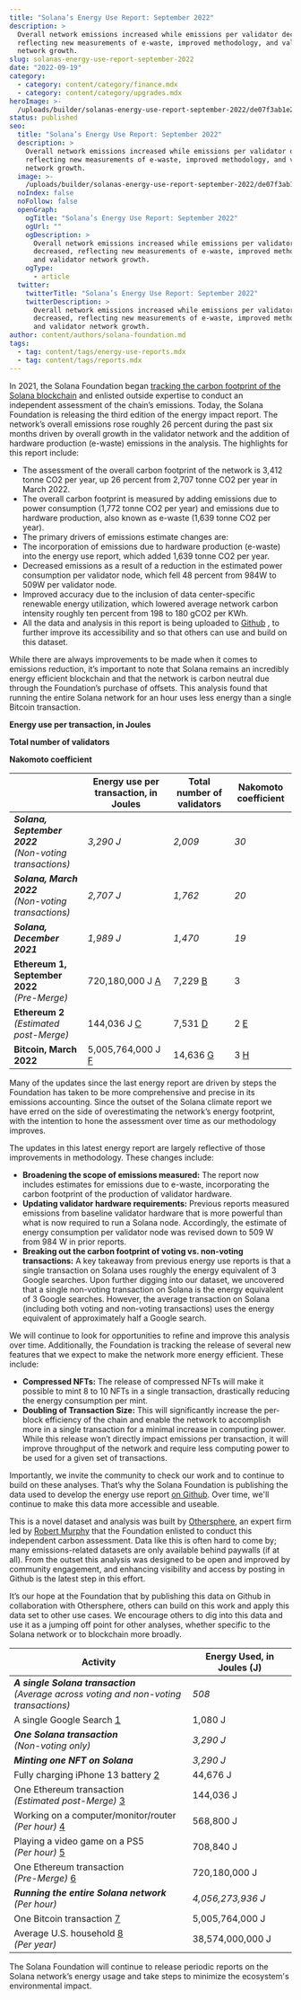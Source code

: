 ```yaml
---
title: "Solana’s Energy Use Report: September 2022"
description: >
  Overall network emissions increased while emissions per validator decreased,
  reflecting new measurements of e-waste, improved methodology, and validator
  network growth.
slug: solanas-energy-use-report-september-2022
date: "2022-09-19"
category:
  - category: content/category/finance.mdx
  - category: content/category/upgrades.mdx
heroImage: >-
  /uploads/builder/solanas-energy-use-report-september-2022/de07f3ab1e274096b8d5dde9208a8eed.png
status: published
seo:
  title: "Solana’s Energy Use Report: September 2022"
  description: >
    Overall network emissions increased while emissions per validator decreased,
    reflecting new measurements of e-waste, improved methodology, and validator
    network growth.
  image: >-
    /uploads/builder/solanas-energy-use-report-september-2022/de07f3ab1e274096b8d5dde9208a8eed.png
  noIndex: false
  noFollow: false
  openGraph:
    ogTitle: "Solana’s Energy Use Report: September 2022"
    ogUrl: ""
    ogDescription: >
      Overall network emissions increased while emissions per validator
      decreased, reflecting new measurements of e-waste, improved methodology,
      and validator network growth.
    ogType:
      - article
  twitter:
    twitterTitle: "Solana’s Energy Use Report: September 2022"
    twitterDescription: >
      Overall network emissions increased while emissions per validator
      decreased, reflecting new measurements of e-waste, improved methodology,
      and validator network growth.
author: content/authors/solana-foundation.md
tags:
  - tag: content/tags/energy-use-reports.mdx
  - tag: content/tags/reports.mdx
---
```


In 2021, the Solana Foundation began [tracking the carbon footprint of the Solana blockchain](https://solana.com/environment?ref=solana.ghost.io) and enlisted outside expertise to conduct an independent assessment of the chain’s emissions. Today, the Solana Foundation is releasing the third edition of the energy impact report. The network’s overall emissions rose roughly 26 percent during the past six months driven by overall growth in the validator network and the addition of hardware production (e-waste) emissions in the analysis. The highlights for this report include:

- The assessment of the overall carbon footprint of the network is 3,412 tonne CO2 per year, up 26 percent from 2,707 tonne CO2 per year in March 2022.
- The overall carbon footprint is measured by adding emissions due to power consumption (1,772 tonne CO2 per year) and emissions due to hardware production, also known as e-waste (1,639 tonne CO2 per year).
- The primary drivers of emissions estimate changes are:
- The incorporation of emissions due to hardware production (e-waste) into the energy use report, which added 1,639 tonne CO2 per year.
- Decreased emissions as a result of a reduction in the estimated power consumption per validator node, which fell 48 percent from 984W to 509W per validator node.
- Improved accuracy due to the inclusion of data center-specific renewable energy utilization, which lowered average network carbon intensity roughly ten percent from 198 to 180 gCO2 per KWh.
- All the data and analysis in this report is being uploaded to [Github](https://github.com/Othersphere/solana-climate?ref=solana.ghost.io) , to further improve its accessibility and so that others can use and build on this dataset.

While there are always improvements to be made when it comes to emissions reduction, it’s important to note that Solana remains an incredibly energy efficient blockchain and that the network is carbon neutral due through the Foundation’s purchase of offsets. This analysis found that running the entire Solana network for an hour uses less energy than a single Bitcoin transaction.

**Energy use per transaction, in Joules**

**Total number of validators**

**Nakomoto coefficient**

|                                                            | **Energy use per transaction, in Joules** | **Total number of validators** | **Nakomoto coefficient** |
| ---------------------------------------------------------- | ----------------------------------------- | ------------------------------ | ------------------------ |
| _**Solana, September 2022**<br/>(Non-voting transactions)_ | _3,290 J_                                 | _2,009_                        | _30_                     |
| _**Solana, March 2022**<br/>(Non-voting transactions)_     | _2,707 J_                                 | _1,762_                        | _20_                     |
| _**Solana, December 2021**_                                | _1,989 J_                                 | _1,470_                        | _19_                     |
| **Ethereum 1, September 2022**<br/>_(Pre-Merge)_           | 720,180,000 J [A](#fnA)                   | 7,229 [B](#fnB)                | 3                        |
| **Ethereum 2**<br/>_(Estimated post-Merge)_                | 144,036 J [C](#fnC)                       | 7,531 [D](#fnD)                | 2 [E](#fnE)              |
| **Bitcoin, March 2022**                                    | 5,005,764,000 J [F](#fnF)                 | 14,636 [G](#fnG)               | 3 [H](#fnH)              |

<footnotes />

Many of the updates since the last energy report are driven by steps the Foundation has taken to be more comprehensive and precise in its emissions accounting. Since the outset of the Solana climate report we have erred on the side of overestimating the network’s energy footprint, with the intention to hone the assessment over time as our methodology improves.

The updates in this latest energy report are largely reflective of those improvements in methodology. These changes include:

- **Broadening the scope of emissions measured:** The report now includes estimates for emissions due to e-waste, incorporating the carbon footprint of the production of validator hardware.
- **Updating validator hardware requirements:** Previous reports measured emissions from baseline validator hardware that is more powerful than what is now required to run a Solana node. Accordingly, the estimate of energy consumption per validator node was revised down to 509 W from 984 W in prior reports.
- **Breaking out the carbon footprint of voting vs. non-voting transactions:** A key takeaway from previous energy use reports is that a single transaction on Solana uses roughly the energy equivalent of 3 Google searches. Upon further digging into our dataset, we uncovered that a single non-voting transaction on Solana is the energy equivalent of 3 Google searches. However, the average transaction on Solana (including both voting and non-voting transactions) uses the energy equivalent of approximately half a Google search.

We will continue to look for opportunities to refine and improve this analysis over time. Additionally, the Foundation is tracking the release of several new features that we expect to make the network more energy efficient. These include:

- **Compressed NFTs:** The release of compressed NFTs will make it possible to mint 8 to 10 NFTs in a single transaction, drastically reducing the energy consumption per mint.
- **Doubling of Transaction Size:** This will significantly increase the per-block efficiency of the chain and enable the network to accomplish more in a single transaction for a minimal increase in computing power. While this release won’t directly impact emissions per transaction, it will improve throughput of the network and require less computing power to be used for a given set of transactions.

Importantly, we invite the community to check our work and to continue to build on these analyses. That’s why the Solana Foundation is publishing the data used to develop the energy use report [on Github](https://github.com/SolanaClimate/SolanaSept2022CarbonFootprint?ref=solana.ghost.io). Over time, we'll continue to make this data more accessible and useable.

This is a novel dataset and analysis was built by [Othersphere](https://www.othersphere.io/?ref=solana.ghost.io), an expert firm led by [Robert Murphy](https://www.linkedin.com/in/rjmurphy/?ref=solana.ghost.io) that the Foundation enlisted to conduct this independent carbon assessment. Data like this is often hard to come by; many emissions-related datasets are only available behind paywalls (if at all). From the outset this analysis was designed to be open and improved by community engagement, and enhancing visibility and access by posting in Github is the latest step in this effort.

It’s our hope at the Foundation that by publishing this data on Github in collaboration with Othersphere, others can build on this work and apply this data set to other use cases. We encourage others to dig into this data and use it as a jumping off point for other analyses, whether specific to the Solana network or to blockchain more broadly.

| **Activity**                                                                              | **Energy Used, in Joules (J)** |
| ----------------------------------------------------------------------------------------- | ------------------------------ |
| _**A single Solana transaction**<br/>(Average across voting and non-voting transactions)_ | _508_                          |
| A single Google Search [1](#fn1)                                                          | 1,080 J                        |
| _**One Solana transaction**<br/>(Non-voting only)_                                        | _3,290 J_                      |
| _**Minting one NFT on Solana**_                                                           | _3,290 J_                      |
| Fully charging iPhone 13 battery [2](#fn2)                                                | 44,676 J                       |
| One Ethereum transaction<br/>_(Estimated post-Merge)_ [3](#fn3)                           | 144,036 J                      |
| Working on a computer/monitor/router<br/>_(Per hour)_ [4](#fn4)                           | 568,800 J                      |
| Playing a video game on a PS5<br/>_(Per hour)_ [5](#fn5)                                  | 708,840 J                      |
| One Ethereum transaction<br/>_(Pre-Merge)_ [6](#fn6)                                      | 720,180,000 J                  |
| _**Running the entire Solana network**<br/>(Per hour)_                                    | _4,056,273,936 J_              |
| One Bitcoin transaction [7](#fn7)                                                         | 5,005,764,000 J                |
| Average U.S. household [8](#fn8)<br/>_(Per year)_                                         | 38,574,000,000 J               |

The Solana Foundation will continue to release periodic reports on the Solana network’s energy usage and take steps to minimize the ecosystem's environmental impact.
